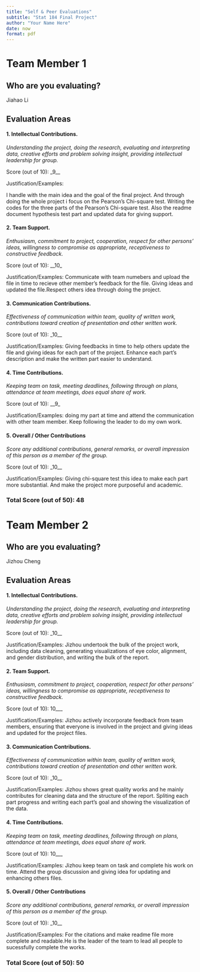 ---
title: "Self & Peer Evaluations"
subtitle: "Stat 184 Final Project"
author: "Your Name Here"
date: now
format: pdf
---
<!--Directions
Use this RMD template to complete peer and self evaluations for your final project. Be sure to answer all prompts for each team member and yourself. You'll upload the knitted PDF (not the RMD) to the appropriate Canvas Portal.
--->


# Team Member 1

## Who are you evaluating?

Jiahao Li


## Evaluation Areas

#### 1. Intellectual Contributions.

*Understanding the project, doing the research, evaluating and interpreting data, creative efforts and problem solving insight, providing intellectual leadership for group.* 

Score (out of 10): _9__

Justification/Examples:

I handle with the main idea and the goal of the final project. And through doing the whole project i focus on the Pearson's Chi-square test. Writing the codes for the three parts of the Pearson's Chi-square test. Also the readme document hypothesis test part and updated data for giving support.


#### 2. Team Support.

*Enthusiasm, commitment to project, cooperation, respect for other persons’ ideas, willingness to compromise as appropriate, receptiveness to constructive feedback.* 

Score (out of 10): __10_

Justification/Examples:
Communicate with team numebers and upload the file in time to recieve other member's feedback for the file. Giving ideas and updated the file.Respect others idea through doing the project.



#### 3. Communication Contributions. 

*Effectiveness of communication within team, quality of written work, contributions toward creation of presentation and other written work.* 

Score (out of 10): _10__

Justification/Examples:
Giving feedbacks in time to help others update the file and giving ideas for each part of the project. Enhance each part's description and make the written part easier to understand.



#### 4. Time Contributions.

*Keeping team on task, meeting deadlines, following through on plans, attendance at team meetings, does equal share of work.* 

Score (out of 10): __9_

Justification/Examples:
doing my part at time and attend the communication with other team member. Keep following the leader to do my own work.




#### 5. Overall / Other Contributions

*Score any additional contributions, general remarks, or overall impression of this person as a member of the group.*


Score (out of 10): _10__

Justification/Examples:
Giving chi-square test this idea to make each part more substantial. And make the project more purposeful and academic.




### Total Score (out of 50): 48


# Team Member 2

## Who are you evaluating?

 Jizhou Cheng


## Evaluation Areas

#### 1. Intellectual Contributions.

*Understanding the project, doing the research, evaluating and interpreting data, creative efforts and problem solving insight, providing intellectual leadership for group.* 

Score (out of 10): _10__

Justification/Examples:
Jizhou undertook the bulk of the project work, including data cleaning, generating visualizations of eye color, alignment, and gender distribution, and writing the bulk of the report.



#### 2. Team Support.

*Enthusiasm, commitment to project, cooperation, respect for other persons’ ideas, willingness to compromise as appropriate, receptiveness to constructive feedback.* 

Score (out of 10): 10___

Justification/Examples:
Jizhou actively incorporate feedback from team members, ensuring that everyone is involved in the project and giving ideas and updated for the project files.



#### 3. Communication Contributions. 

*Effectiveness of communication within team, quality of written work, contributions toward creation of presentation and other written work.* 

Score (out of 10): _10__

Justification/Examples:
Jizhou shows great quality works and he mainly contributes for cleaning data and the structure of the report. Spliting each part progress and writing each part's goal and showing the visualization of the data.



#### 4. Time Contributions.

*Keeping team on task, meeting deadlines, following through on plans, attendance at team meetings, does equal share of work.* 

Score (out of 10): 10___

Justification/Examples:
Jizhou keep team on task and complete his work on time. Attend the group discussion and giving idea for updating and enhancing others files.




#### 5. Overall / Other Contributions

*Score any additional contributions, general remarks, or overall impression of this person as a member of the group.*


Score (out of 10): _10__

Justification/Examples:
For the citations and make readme file more complete and readable.He is the leader of the team to lead all people to sucessfully complete the works.




### Total Score (out of 50): 50


